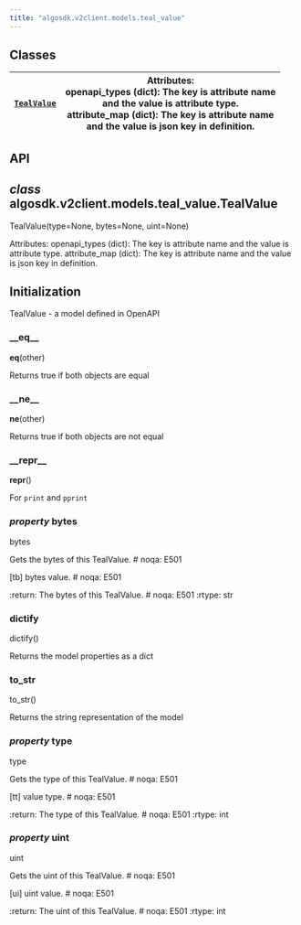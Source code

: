 ```yaml
---
title: "algosdk.v2client.models.teal_value"
---
```


<a id="module-algosdk.v2client.models.teal_value"></a>

<a id="algosdk-v2client-models-teal-value"></a>

<a id="module-contents"></a>

<a id="classes"></a>

## Classes

| [`TealValue`](#algosdk.v2client.models.teal_value.TealValue)   | Attributes:<br/>openapi_types (dict): The key is attribute name<br/>and the value is attribute type.<br/>attribute_map (dict): The key is attribute name<br/>and the value is json key in definition.   |
|----------------------------------------------------------------|---------------------------------------------------------------------------------------------------------------------------------------------------------------------------------------------------------|

<a id="api"></a>

## API

<a id="algosdk.v2client.models.teal_value.TealValue"></a>

## *class* algosdk.v2client.models.teal_value.TealValue

TealValue(type=None, bytes=None, uint=None)

Attributes:
openapi_types (dict): The key is attribute name
and the value is attribute type.
attribute_map (dict): The key is attribute name
and the value is json key in definition.

## Initialization

TealValue - a model defined in OpenAPI

<a id="algosdk.v2client.models.teal_value.TealValue.__eq__"></a>

### \_\_eq_\_

__eq__(other)

Returns true if both objects are equal

<a id="algosdk.v2client.models.teal_value.TealValue.__ne__"></a>

### \_\_ne_\_

__ne__(other)

Returns true if both objects are not equal

<a id="algosdk.v2client.models.teal_value.TealValue.__repr__"></a>

### \_\_repr_\_

__repr__()

For `print` and `pprint`

<a id="algosdk.v2client.models.teal_value.TealValue.bytes"></a>

### *property* bytes

bytes

Gets the bytes of this TealValue.  # noqa: E501

[tb] bytes value.  # noqa: E501

:return: The bytes of this TealValue.  # noqa: E501
:rtype: str

<a id="algosdk.v2client.models.teal_value.TealValue.dictify"></a>

### dictify

dictify()

Returns the model properties as a dict

<a id="algosdk.v2client.models.teal_value.TealValue.to_str"></a>

### to_str

to_str()

Returns the string representation of the model

<a id="algosdk.v2client.models.teal_value.TealValue.type"></a>

### *property* type

type

Gets the type of this TealValue.  # noqa: E501

[tt] value type.  # noqa: E501

:return: The type of this TealValue.  # noqa: E501
:rtype: int

<a id="algosdk.v2client.models.teal_value.TealValue.uint"></a>

### *property* uint

uint

Gets the uint of this TealValue.  # noqa: E501

[ui] uint value.  # noqa: E501

:return: The uint of this TealValue.  # noqa: E501
:rtype: int
